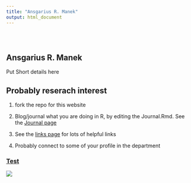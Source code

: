 ```yaml
---
title: "Ansgarius R. Manek"
output: html_document
---
```


<style type="text/css">
.title {
  display: none;
}

#getting-started img {
  margin-right: 10px;
}

</style>

<div class="row" style="padding-top: 30px;">
<div class="col-sm-6">

# **Ansgarius R. Manek**

Put Short details here

## Probably reserach interest 

1. fork the repo for this website 

2. Blog/journal what you are doing in R, by editing the Journal.Rmd. See the [Journal page](https://crumplab.github.io/LabJournalWebsite/Journal.html) 

3. See the [links page](https://crumplab.github.io/LabJournalWebsite/Links.html) for lots of helpful links

4. Probably connect to some of your profile in the department


</div>
<div class="col-sm-6">

### [Test](https://crumplab.github.io)

<a href = "https://crumplab.github.io">
![](images/5cm_x_5cm.jpg)
</a>
</div>
